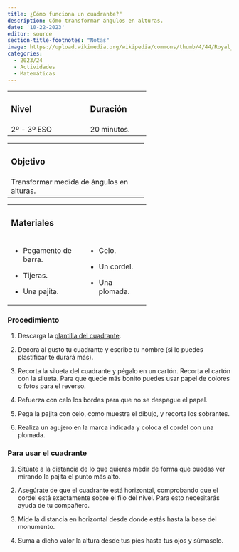 ```yaml
---
title: ¿Cómo funciona un cuadrante?"
description: Cómo transformar ángulos en alturas.
date: '10-22-2023'
editor: source
section-title-footnotes: "Notas"
image: https://upload.wikimedia.org/wikipedia/commons/thumb/4/44/Royal_presentation_octant%2C_made_by_Jean_Baptiste_Magnie%2C_dedicated_to_King_Louis_XVI%2C_c._1786%2C_brass%2C_mahogany%2C_glass_-_Peabody_Essex_Museum_-_DSC06648.jpg/640px-Royal_presentation_octant%2C_made_by_Jean_Baptiste_Magnie%2C_dedicated_to_King_Louis_XVI%2C_c._1786%2C_brass%2C_mahogany%2C_glass_-_Peabody_Essex_Museum_-_DSC06648.jpg
categories: 
  - 2023/24
  - Actividades
  - Matemáticas
---
```


+---------------------------+----------------+
| ### Nivel                 | ### Duración   |
+---------------------------+----------------+
| 2º - 3º ESO               | 20 minutos.    |
+---------------------------+----------------+

+-------------------------------------------+
| ### Objetivo                              |
+-------------------------------------------+
| Transformar medida de ángulos en alturas. |
+-------------------------------------------+

+-------------------------+------------------+
| ### Materiales          |                  |
+-------------------------+------------------+
| -   Pegamento de barra. | -   Celo.        |
|                         |                  |
| -   Tijeras.            | -   Un cordel.   |
|                         |                  |
| -   Una pajita.         | -   Una plomada. |
+-------------------------+------------------+

### Procedimiento

1.  Descarga la [plantilla del cuadrante](Plantilla%20cuadrante.pdf).

2.  Decora al gusto tu cuadrante y escribe tu nombre (si lo puedes plastificar te durará más).

3.  Recorta la silueta del cuadrante y pégalo en un cartón. Recorta el cartón con la silueta. Para que quede más bonito puedes usar papel de colores o fotos para el reverso.

4.  Refuerza con celo los bordes para que no se despegue el papel.

5.  Pega la pajita con celo, como muestra el dibujo, y recorta los sobrantes.

6.  Realiza un agujero en la marca indicada y coloca el cordel con una plomada.

### Para usar el cuadrante

1.  Sitúate a la distancia de lo que quieras medir de forma que puedas ver mirando la pajita el punto más alto.

2.  Asegúrate de que el cuadrante está horizontal, comprobando que el cordel está exactamente sobre el filo del nivel. Para esto necesitarás ayuda de tu compañero.

3.  Mide la distancia en horizontal desde donde estás hasta la base del monumento.

4.  Suma a dicho valor la altura desde tus pies hasta tus ojos y súmaselo.

